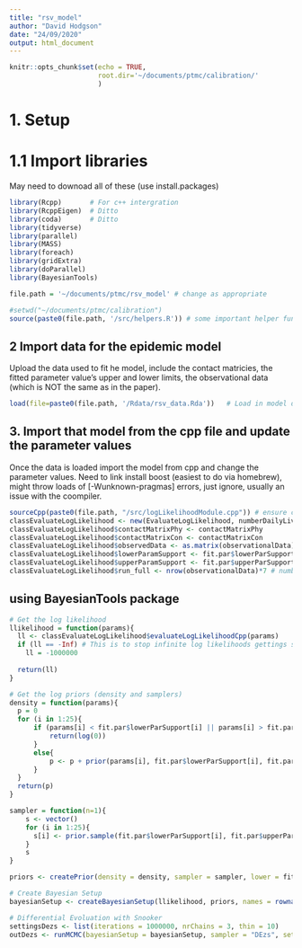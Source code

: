 ```yaml
---
title: "rsv_model"
author: "David Hodgson"
date: "24/09/2020"
output: html_document
---
```


```r
knitr::opts_chunk$set(echo = TRUE,
                      root.dir='~/documents/ptmc/calibration/'
                      )
```

# 1. Setup 
# 1.1 Import libraries
May need to downoad all of these (use install.packages)
```r
library(Rcpp)       # For c++ intergration
library(RcppEigen)  # Ditto
library(coda)       # Ditto
library(tidyverse)
library(parallel)
library(MASS)
library(foreach)
library(gridExtra)
library(doParallel)
library(BayesianTools)

file.path = '~/documents/ptmc/rsv_model' # change as appropriate

#setwd("~/documents/ptmc/calibration")
source(paste0(file.path, '/src/helpers.R')) # some important helper functions
```


## 2 Import data for the epidemic model 
Upload the data used to fit he model, include the contact matricies, the fitted parameter value's upper and lower limits, the observational data (which is NOT the same as in the paper).
```r

load(file=paste0(file.path, '/Rdata/rsv_data.Rda'))   # Load in model data, including observation data (which is made up (not the same as I used in the paper).

```

## 3. Import that model from the cpp file and update the parameter values 
Once the data is loaded import the model from cpp and change the parameter values.
Need to link install boost (easiest to do via homebrew), might throw loads of [-Wunknown-pragmas] errors, just ignore, usually an issue with the coompiler.
```r

sourceCpp(paste0(file.path, "/src/logLikelihoodModule.cpp")) # ensure c++14 is enabled
classEvaluateLogLikelihood <- new(EvaluateLogLikelihood, numberDailyLiveBirths, population, ageGroupBoundary) # Calls class
classEvaluateLogLikelihood$contactMatrixPhy <- contactMatrixPhy 
classEvaluateLogLikelihood$contactMatrixCon <- contactMatrixCon
classEvaluateLogLikelihood$observedData <- as.matrix(observationalData)
classEvaluateLogLikelihood$lowerParamSupport <- fit.par$lowerParSupport
classEvaluateLogLikelihood$upperParamSupport <- fit.par$upperParSupport
classEvaluateLogLikelihood$run_full <- nrow(observationalData)*7 # number of days to fit the data and model to

```

## using BayesianTools package

```r

# Get the log likelihood
llikelihood = function(params){
  ll <- classEvaluateLogLikelihood$evaluateLogLikelihoodCpp(params)
  if (ll == -Inf) # This is to stop infinite log likelihoods gettings stuck
    ll = -1000000
  
  return(ll)
}

# Get the log priors (density and samplers)
density = function(params){
  p = 0
  for (i in 1:25){
      if (params[i] < fit.par$lowerParSupport[i] || params[i] > fit.par$upperParSupport[i]){
          return(log(0))
      }
      else{
          p <- p + prior(params[i], fit.par$lowerParSupport[i], fit.par$upperParSupport[i], priorDistDensity[[i]], TRUE, priorDistPar1[i], priorDistPar2[i])
      }
  }
  return(p)
}

sampler = function(n=1){
    s <- vector()
    for (i in 1:25){
      s[i] <- prior.sample(fit.par$lowerParSupport[i], fit.par$upperParSupport[i], priorDistSample[[i]], priorDistPar1[i], priorDistPar2[i])
    }
    s
}

priors <- createPrior(density = density, sampler = sampler, lower = fit.par$lowerParSupport, upper = fit.par$upperParSupport)

# Create Bayesian Setup
bayesianSetup <- createBayesianSetup(llikelihood, priors, names = rownames(fit.par$namesOfParameters))
```

```r

# Differential Evoluation with Snooker
settingsDezs <- list(iterations = 1000000, nrChains = 3, thin = 10)
outDezs <- runMCMC(bayesianSetup = bayesianSetup, sampler = "DEzs", settings = settingsDezs) 

```
